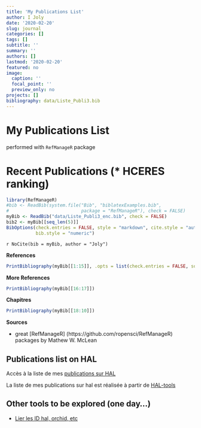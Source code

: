 ```yaml
---
title: 'My Publications List'
author: I Joly
date: '2020-02-20'
slug: journal
categories: []
tags: []
subtitle: ''
summary: ''
authors: []
lastmod: '2020-02-20'
featured: no
image:
  caption: ''
  focal_point: ''
  preview_only: no
projects: []
bibliography: data/Liste_Publi3.bib 
---
```


# My Publications List
performed with `RefManageR` package

# Recent Publications (* HCERES ranking)

```r
library(RefManageR)
#bib <- ReadBib(system.file("Bib", "biblatexExamples.bib", 
#                           package = "RefManageR"), check = FALSE)
myBib <- ReadBib("data/Liste_Publi3_enc.bib", check = FALSE)
bib2 <- myBib[[seq_len(5)]]
BibOptions(check.entries = FALSE, style = "markdown", cite.style = "authoryear",
           bib.style = "numeric")
```


`r NoCite(bib = myBib, author = "Joly")`


**References**

```r
PrintBibliography(myBib[[1:15]], .opts = list(check.entries = FALSE, sorting = "ydn"))
```

**More References**

```r
PrintBibliography(myBib[[16:17]])
```

**Chapitres**
```r
PrintBibliography(myBib[[18:10]])
```

**Sources**

- great [RefManageR] (https://github.com/ropensci/RefManageR) packages by Mathew W. McLean

## Publications list on HAL

Accès à la liste de mes [publications sur HAL]([HAL](https://haltools.archives-ouvertes.fr/Public/afficheRequetePubli.php?auteur_exp=iraga%C3%ABl+Joly&CB_auteur=oui&CB_titre=oui&CB_article=oui&langue=Anglais&tri_exp=annee_publi&tri_exp2=typdoc&tri_exp3=date_publi&ordre_aff=TA&Fen=Aff&css=../css/VisuRubriqueEncadre.css))

La liste de mes publications sur hal est réalisée à partir de [HAL-tools](https://haltools.archives-ouvertes.fr/)


## Other tools to be explored (one day...)

- [Lier les ID hal, orchid, etc](https://archibibscdf.hypotheses.org/997)


